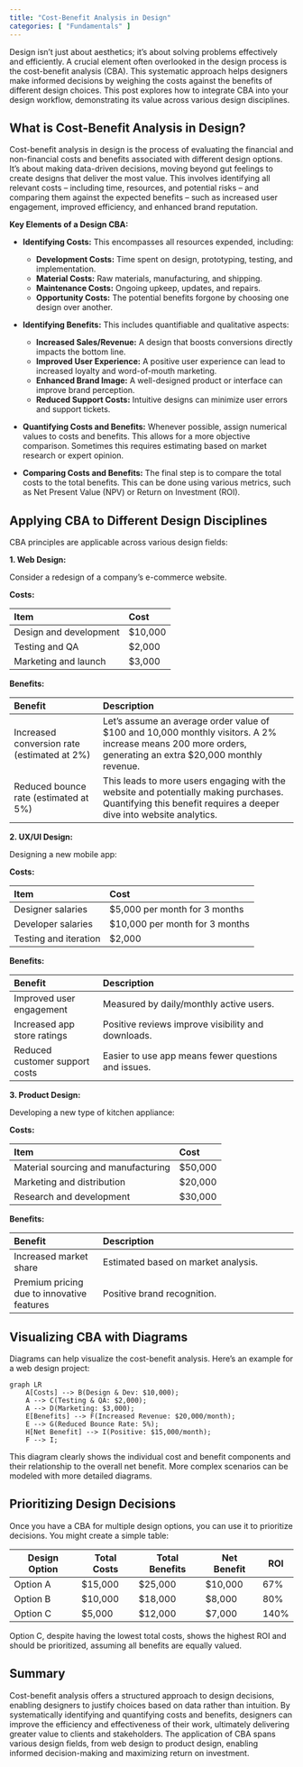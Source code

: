 ```yaml
---
title: "Cost-Benefit Analysis in Design"
categories: [ "Fundamentals" ]
---
```


Design isn't just about aesthetics; it's about solving problems effectively and efficiently. A crucial element often overlooked in the design process is the cost-benefit analysis (CBA). This systematic approach helps designers make informed decisions by weighing the costs against the benefits of different design choices. This post explores how to integrate CBA into your design workflow, demonstrating its value across various design disciplines.

## What is Cost-Benefit Analysis in Design?

Cost-benefit analysis in design is the process of evaluating the financial and non-financial costs and benefits associated with different design options. It's about making data-driven decisions, moving beyond gut feelings to create designs that deliver the most value. This involves identifying all relevant costs – including time, resources, and potential risks – and comparing them against the expected benefits – such as increased user engagement, improved efficiency, and enhanced brand reputation.

**Key Elements of a Design CBA:**

-   **Identifying Costs:** This encompasses all resources expended, including:

    -   **Development Costs:** Time spent on design, prototyping, testing, and implementation.
    -   **Material Costs:** Raw materials, manufacturing, and shipping.
    -   **Maintenance Costs:** Ongoing upkeep, updates, and repairs.
    -   **Opportunity Costs:** The potential benefits forgone by choosing one design over another.

-   **Identifying Benefits:** This includes quantifiable and qualitative aspects:

    -   **Increased Sales/Revenue:** A design that boosts conversions directly impacts the bottom line.
    -   **Improved User Experience:** A positive user experience can lead to increased loyalty and word-of-mouth marketing.
    -   **Enhanced Brand Image:** A well-designed product or interface can improve brand perception.
    -   **Reduced Support Costs:** Intuitive designs can minimize user errors and support tickets.

-   **Quantifying Costs and Benefits:** Whenever possible, assign numerical values to costs and benefits. This allows for a more objective comparison. Sometimes this requires estimating based on market research or expert opinion.

-   **Comparing Costs and Benefits:** The final step is to compare the total costs to the total benefits. This can be done using various metrics, such as Net Present Value (NPV) or Return on Investment (ROI).

## Applying CBA to Different Design Disciplines

CBA principles are applicable across various design fields:

**1. Web Design:**

Consider a redesign of a company's e-commerce website.

**Costs:** 

| Item                 | Cost                  |
|:----------------------|:-----------------------|
|Design and development | $10,000 |
|Testing and QA | $2,000 | 
|Marketing and launch | $3,000|

**Benefits:** 


| Benefit                       | Description                                                          |
|:-------------------------------|:----------------------------------------------------------------------|
|Increased conversion rate (estimated at 2%) | Let's assume an average order value of $100 and 10,000 monthly visitors. A 2% increase means 200 more orders, generating an extra $20,000 monthly revenue. |
|Reduced bounce rate (estimated at 5%) | This leads to more users engaging with the website and potentially making purchases. Quantifying this benefit requires a deeper dive into website analytics.|

**2. UX/UI Design:**

Designing a new mobile app:

**Costs:**

| Item                 | Cost                  |
|:----------------------|:-----------------------|
| Designer salaries    | $5,000 per month for 3 months |
| Developer salaries   | $10,000 per month for 3 months |
| Testing and iteration | $2,000                |

**Benefits:**

| Benefit                       | Description                                                          |
|:-------------------------------|:----------------------------------------------------------------------|
| Improved user engagement      | Measured by daily/monthly active users.                              |
| Increased app store ratings   | Positive reviews improve visibility and downloads.                   |
| Reduced customer support costs| Easier to use app means fewer questions and issues.                  |

**3. Product Design:**

Developing a new type of kitchen appliance:

**Costs:**

| Item                 | Cost                  |
|:----------------------|:-----------------------|
|Material sourcing and manufacturing | $50,000 |
|Marketing and distribution | $20,000 |
|Research and development | $30,000 |

**Benefits:**

| Benefit                       | Description                                                          |
|:-------------------------------|:----------------------------------------------------------------------|
|Increased market share         | Estimated based on market analysis.                                    |
|Premium pricing due to innovative features | Positive brand recognition.                                    |

## Visualizing CBA with Diagrams

Diagrams can help visualize the cost-benefit analysis. Here's an example for a web design project:

```mermaid
graph LR
    A[Costs] --> B(Design & Dev: $10,000);
    A --> C(Testing & QA: $2,000);
    A --> D(Marketing: $3,000);
    E[Benefits] --> F(Increased Revenue: $20,000/month);
    E --> G(Reduced Bounce Rate: 5%);
    H[Net Benefit] --> I(Positive: $15,000/month);
    F --> I;
```

This diagram clearly shows the individual cost and benefit components and their relationship to the overall net benefit. More complex scenarios can be modeled with more detailed diagrams.

## Prioritizing Design Decisions

Once you have a CBA for multiple design options, you can use it to prioritize decisions. You might create a simple table:

| Design Option | Total Costs | Total Benefits | Net Benefit | ROI  |
|---------------|-------------|----------------|-------------|------|
| Option A      | \$15,000    | \$25,000       | \$10,000    | 67%  |
| Option B      | \$10,000    | \$18,000       | \$8,000     | 80%  |
| Option C      | \$5,000     | \$12,000       | \$7,000     | 140% |

Option C, despite having the lowest total costs, shows the highest ROI and should be prioritized, assuming all benefits are equally valued.

## Summary

Cost-benefit analysis offers a structured approach to design decisions, enabling designers to justify choices based on data rather than intuition. By systematically identifying and quantifying costs and benefits, designers can improve the efficiency and effectiveness of their work, ultimately delivering greater value to clients and stakeholders. The application of CBA spans various design fields, from web design to product design, enabling informed decision-making and maximizing return on investment.